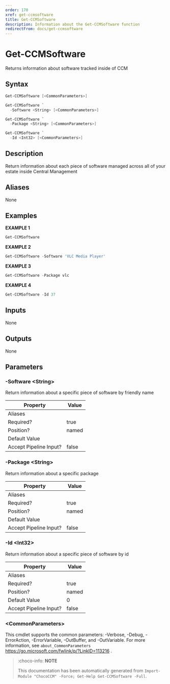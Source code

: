 ```yaml
---
order: 170
xref: get-ccmsoftware
title: Get-CCMSoftware
description: Information about the Get-CCMSoftware function
redirectFrom: docs/get-ccmsoftware
---
```


# Get-CCMSoftware

<!-- This documentation is automatically generated from /Get-CCMSoftware.ps1 using GenerateDocs.ps1. Contributions are welcome at the original location(s). -->

Returns information about software tracked inside of CCM

## Syntax

~~~powershell
Get-CCMSoftware [<CommonParameters>]
~~~


~~~powershell
Get-CCMSoftware `
  -Software <String> [<CommonParameters>]
~~~


~~~powershell
Get-CCMSoftware `
  -Package <String> [<CommonParameters>]
~~~


~~~powershell
Get-CCMSoftware `
  -Id <Int32> [<CommonParameters>]
~~~

## Description

Return information about each piece of software managed across all of your estate inside Central Management


## Aliases

None

## Examples

 **EXAMPLE 1**

~~~powershell
Get-CCMSoftware

~~~

**EXAMPLE 2**

~~~powershell
Get-CCMSoftware -Software 'VLC Media Player'

~~~

**EXAMPLE 3**

~~~powershell
Get-CCMSoftware -Package vlc

~~~

**EXAMPLE 4**

~~~powershell
Get-CCMSoftware -Id 37

~~~

## Inputs

None

## Outputs

None

## Parameters

###  -Software &lt;String&gt;
Return information about a specific piece of software by friendly name

Property               | Value
---------------------- | -----
Aliases                |
Required?              | true
Position?              | named
Default Value          |
Accept Pipeline Input? | false

###  -Package &lt;String&gt;
Return information about a specific package

Property               | Value
---------------------- | -----
Aliases                |
Required?              | true
Position?              | named
Default Value          |
Accept Pipeline Input? | false

###  -Id &lt;Int32&gt;
Return information about a specific piece of software by id

Property               | Value
---------------------- | -----
Aliases                |
Required?              | true
Position?              | named
Default Value          | 0
Accept Pipeline Input? | false

### &lt;CommonParameters&gt;

This cmdlet supports the common parameters: -Verbose, -Debug, -ErrorAction, -ErrorVariable, -OutBuffer, and -OutVariable. For more information, see `about_CommonParameters` https://go.microsoft.com/fwlink/p/?LinkID=113216 .



<Xref title="Function Reference" value="chococcm-functions" />

> :choco-info: **NOTE**
> 
> This documentation has been automatically generated from `Import-Module "ChocoCCM" -Force; Get-Help Get-CCMSoftware -Full`.
